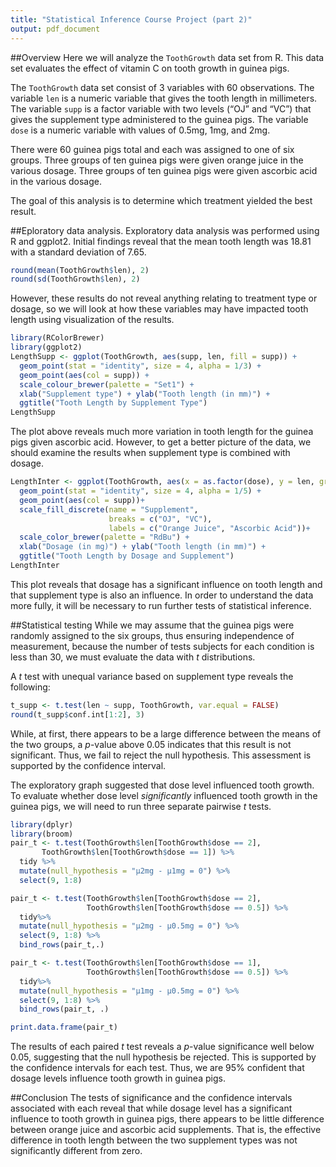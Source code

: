 ```yaml
---
title: "Statistical Inference Course Project (part 2)"
output: pdf_document
---
```

##Overview
Here we will analyze the ```ToothGrowth``` data set from R. This data set evaluates the effect of vitamin C on tooth growth in guinea pigs.

The ```ToothGrowth``` data set consist of 3 variables with 60 observations. The variable ```len``` is a numeric variable that gives the tooth length in millimeters. The variable ```supp``` is a factor variable with two levels ("OJ" and "VC") that gives the supplement type administered to the guinea pigs. The variable ```dose``` is a numeric variable with values of 0.5mg, 1mg, and 2mg.

There were 60 guinea pigs total and each was assigned to one of six groups. Three groups of ten guinea pigs were given orange juice in the various dosage. Three groups of ten guinea pigs were given ascorbic acid in the various dosage.

The goal of this analysis is to determine which treatment yielded the best result.

##Eploratory data analysis.
Exploratory data analysis was performed using R and ggplot2. Initial findings reveal that the mean tooth length was 18.81 with a standard deviation of 7.65.
```r
round(mean(ToothGrowth$len), 2)
round(sd(ToothGrowth$len), 2)
```
However, these results do not reveal anything relating to treatment type or dosage, so we will look at how these variables may have impacted tooth length using visualization of the results.
```r
library(RColorBrewer)
library(ggplot2)
LengthSupp <- ggplot(ToothGrowth, aes(supp, len, fill = supp)) +
  geom_point(stat = "identity", size = 4, alpha = 1/3) +
  geom_point(aes(col = supp)) +
  scale_colour_brewer(palette = "Set1") +
  xlab("Supplement type") + ylab("Tooth length (in mm)") +
  ggtitle("Tooth Length by Supplement Type")
LengthSupp
```

The plot above reveals much more variation in tooth length for the guinea pigs given ascorbic acid. However, to get a better picture of the data, we should examine the results when supplement type is combined with dosage.

```r
LengthInter <- ggplot(ToothGrowth, aes(x = as.factor(dose), y = len, group = supp)) +
  geom_point(stat = "identity", size = 4, alpha = 1/5) +
  geom_point(aes(col = supp))+
  scale_fill_discrete(name = "Supplement",
                      breaks = c("OJ", "VC"),
                      labels = c("Orange Juice", "Ascorbic Acid"))+
  scale_color_brewer(palette = "RdBu") +
  xlab("Dosage (in mg)") + ylab("Tooth length (in mm)") +
  ggtitle("Tooth Length by Dosage and Supplement")
LengthInter

```

This plot reveals that dosage has a significant influence on tooth length and that supplement type is also an influence. In order to understand the data more fully, it will be necessary to run further tests of statistical inference.

##Statistical testing
While we may assume that the guinea pigs were randomly assigned to the six groups, thus ensuring independence of measurement, because the number of tests subjects for each condition is less than 30, we must evaluate the data with *t* distributions. 

A *t* test with unequal variance based on supplement type reveals the following:
```r
t_supp <- t.test(len ~ supp, ToothGrowth, var.equal = FALSE)
round(t_supp$conf.int[1:2], 3)
```
While, at first, there appears to be a large difference between the means of the two groups, a *p*-value above 0.05 indicates that this result is not significant. Thus, we fail to reject the null hypothesis. This assessment is supported by the confidence interval.

The exploratory graph suggested that dose level influenced tooth growth. To evaluate whether dose level *significantly* influenced tooth growth in the guinea pigs, we will need to run three separate pairwise *t* tests.
```r
library(dplyr)
library(broom)
pair_t <- t.test(ToothGrowth$len[ToothGrowth$dose == 2],
       ToothGrowth$len[ToothGrowth$dose == 1]) %>% 
  tidy %>%
  mutate(null_hypothesis = "µ2mg - µ1mg = 0") %>% 
  select(9, 1:8)

pair_t <- t.test(ToothGrowth$len[ToothGrowth$dose == 2],
                 ToothGrowth$len[ToothGrowth$dose == 0.5]) %>%
  tidy%>%
  mutate(null_hypothesis = "µ2mg - µ0.5mg = 0") %>% 
  select(9, 1:8) %>%
  bind_rows(pair_t,.)

pair_t <- t.test(ToothGrowth$len[ToothGrowth$dose == 1],
                 ToothGrowth$len[ToothGrowth$dose == 0.5]) %>%
  tidy%>%
  mutate(null_hypothesis = "µ1mg - µ0.5mg = 0") %>%
  select(9, 1:8) %>%
  bind_rows(pair_t, .)

print.data.frame(pair_t)
```
The results of each paired *t* test reveals a *p*-value significance well below 0.05, suggesting that the null hypothesis be rejected. This is supported by the confidence intervals for each test. Thus, we are 95% confident that dosage levels influence tooth growth in guinea pigs.

##Conclusion
The tests of significance and the confidence intervals associated with each reveal that while dosage level has a significant influence to tooth growth in guinea pigs, there appears to be little difference between orange juice and ascorbic acid supplements. That is, the effective difference in tooth length between the two supplement types was not significantly different from zero.
